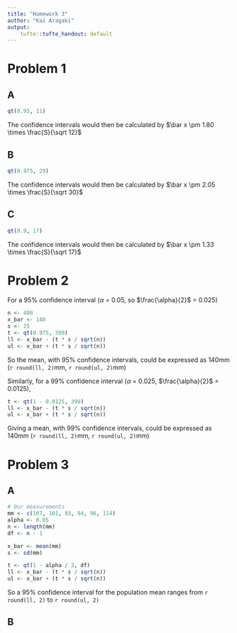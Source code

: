 ```yaml
---
title: "Homework 3"
author: "Kai Aragaki"
output:
    tufte::tufte_handout: default
---
```


# Problem 1

## A

```r
qt(0.95, 11)

```
The confidence intervals would then be calculated by $\bar x \pm 1.80 \times \frac{S}{\sqrt 12}$

## B

```r
qt(0.975, 29)
```
The confidence intervals would then be calculated by $\bar x \pm 2.05 \times \frac{S}{\sqrt 30}$

## C

```r
qt(0.9, 17)
```
The confidence intervals would then be calculated by $\bar x \pm 1.33 \times \frac{S}{\sqrt 17}$

# Problem 2

For a 95% confidence interval ($\alpha$ = 0.05, so $\frac{\alpha}{2}$ = 0.025)

```r
n <- 400
x_bar <- 140
s <- 25
t <- qt(0.975, 399)
ll <- x_bar - (t * s / sqrt(n))
ul <- x_bar + (t * s / sqrt(n))
```
So the mean, with 95% confidence intervals, could be expressed as 140mm (`r round(ll, 2)`mm, `r round(ul, 2)`mm)

Similarly, for a 99% confidence interval ($\alpha$ = 0.025, $\frac{\alpha}{2}$ = 0.0125),

```r
t <- qt(1 - 0.0125, 399)
ll <- x_bar - (t * s / sqrt(n))
ul <- x_bar + (t * s / sqrt(n))
```

Giving a mean, with 99% confidence intervals, could be expressed as 140mm (`r round(ll, 2)`mm, `r round(ul, 2)`mm)

# Problem 3

## A

```r
# Our measurements
mm <- c(107, 101, 93, 94, 96, 114)
alpha <- 0.05
n <- length(mm)
df <- n - 1

x_bar <- mean(mm)
s <- sd(mm)

t <- qt(1 - alpha / 2, df)
ll <- x_bar - (t * s / sqrt(n))
ul <- x_bar + (t * s / sqrt(n))
```

So a 95% confidence interval for the population mean ranges from `r round(ll, 2)` to `r round(ul, 2)`

## B
